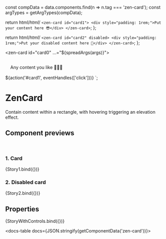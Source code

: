 

const compData = data.components.find(n => n.tag === 'zen-card');
const argTypes = getArgTypes(compData);

<Meta title="Containers/Card" component="zen-card" argTypes={argTypes} />

  return html/*html*/ `
    <zen-card id="card1">
      <div style="padding: 1rem;">Put your content here 😎</div>
    </zen-card>
  `;
};

  return html/*html*/ `
    <zen-card id="card2" disabled>
      <div style="padding: 1rem;">Put your disabled content here 🚫</div>
    </zen-card>
  `;
};

  <zen-card id="card0" ...="${spreadArgs(args)}">
    <div style="padding: 1rem;">Any content you like 🚀🚀🚀</div>
  </zen-card>
  ${action('#card1', eventHandles(['click']))}
`;

# ZenCard

Contain content within a rectangle, with hovering triggering an elevation effect.

## Component previews

<br />

### 1. Card

<Canvas>
  <Story name="card">{Story1.bind({})}</Story>
</Canvas>

### 2. Disabled card

<Canvas>
  <Story name="disabled">{Story2.bind({})}</Story>
</Canvas>

## Properties

<Canvas>
  <Story
    name="default"
    args={{
      ...getDefaultArgs(argTypes),
    }}
  >
    {StoryWithControls.bind({})}
  </Story>
</Canvas>

<ArgsTable story="default" />

<docs-table docs={JSON.stringify(getComponentData('zen-card'))}></docs-table>
